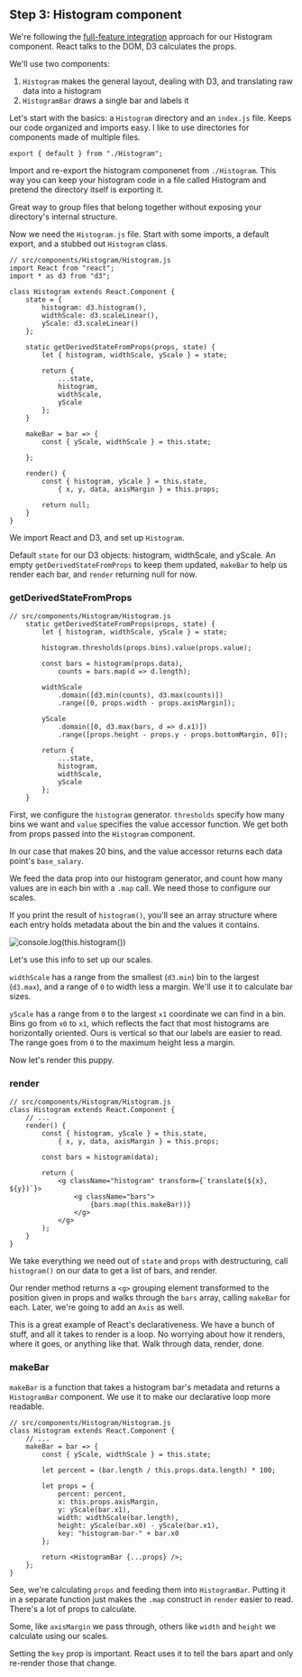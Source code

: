 ## Step 3: Histogram component

We're following the
[full-feature integration](https://swizec1.teachable.com/courses/react-for-data-visualization/lectures/6887740#full-feature-integration)
approach for our Histogram component. React talks to the DOM, D3 calculates the
props.

We'll use two components:

1. `Histogram` makes the general layout, dealing with D3, and translating raw
   data into a histogram
2. `HistogramBar` draws a single bar and labels it

Let's start with the basics: a `Histogram` directory and an `index.js` file.
Keeps our code organized and imports easy. I like to use directories for
components made of multiple files.

```{.javascript caption="Re-export Histogram"}
export { default } from "./Histogram";
```

Import and re-export the histogram componenet from `./Histogram`. This way you
can keep your histogram code in a file called Histogram and pretend the
directory itself is exporting it.

Great way to group files that belong together without exposing your directory's
internal structure.

Now we need the `Histogram.js` file. Start with some imports, a default export,
and a stubbed out `Histogram` class.

```{.javascript caption="Histogram component stub"}
// src/components/Histogram/Histogram.js
import React from "react";
import * as d3 from "d3";

class Histogram extends React.Component {
    state = {
        histogram: d3.histogram(),
        widthScale: d3.scaleLinear(),
        yScale: d3.scaleLinear()
    };

    static getDerivedStateFromProps(props, state) {
        let { histogram, widthScale, yScale } = state;

        return {
            ...state,
            histogram,
            widthScale,
            yScale
        };
    }

    makeBar = bar => {
        const { yScale, widthScale } = this.state;

    };

    render() {
        const { histogram, yScale } = this.state,
            { x, y, data, axisMargin } = this.props;

        return null;
    }
}
```

We import React and D3, and set up `Histogram`.

Default `state` for our D3 objects: histogram, widthScale, and yScale. An empty
`getDerivedStateFromProps` to keep them updated, `makeBar` to help us render
each bar, and `render` returning null for now.

### getDerivedStateFromProps

```{.javascript caption="getDerivedStateFromProps in Histogram"}
// src/components/Histogram/Histogram.js
    static getDerivedStateFromProps(props, state) {
        let { histogram, widthScale, yScale } = state;

        histogram.thresholds(props.bins).value(props.value);

        const bars = histogram(props.data),
            counts = bars.map(d => d.length);

        widthScale
            .domain([d3.min(counts), d3.max(counts)])
            .range([0, props.width - props.axisMargin]);

        yScale
            .domain([0, d3.max(bars, d => d.x1)])
            .range([props.height - props.y - props.bottomMargin, 0]);

        return {
            ...state,
            histogram,
            widthScale,
            yScale
        };
    }
```

First, we configure the `histogram` generator. `thresholds` specify how many
bins we want and `value` specifies the value accessor function. We get both
from props passed into the `Histogram` component.

In our case that makes 20 bins, and the value accessor returns each data
point's `base_salary`.

We feed the data prop into our histogram generator, and count how many values
are in each bin with a `.map` call. We need those to configure our scales.

If you print the result of `histogram()`, you'll see an array structure where
each entry holds metadata about the bin and the values it contains.

![console.log(this.histogram())](https://raw.githubusercontent.com/Swizec/react-d3js-es6-ebook/2018-version/manuscript/resources/images/es6v2/histogram-data-screenshot.png)

Let's use this info to set up our scales.

`widthScale` has a range from the smallest (`d3.min`) bin to the largest
(`d3.max`), and a range of `0` to width less a margin. We'll use it to
calculate bar sizes.

`yScale` has a range from `0` to the largest `x1` coordinate we can find in a
bin. Bins go from `x0` to `x1`, which reflects the fact that most histograms
are horizontally oriented. Ours is vertical so that our labels are easier to
read. The range goes from `0` to the maximum height less a margin.

Now let's render this puppy.

### render

```{.javascript caption="Histogram.render"}
// src/components/Histogram/Histogram.js
class Histogram extends React.Component {
    // ...
    render() {
        const { histogram, yScale } = this.state,
            { x, y, data, axisMargin } = this.props;

        const bars = histogram(data);

        return (
            <g className="histogram" transform={`translate(${x}, ${y})`}>
                <g className="bars">
                    {bars.map(this.makeBar))}
                </g>
            </g>
        );
    }
}
```

We take everything we need out of `state` and `props` with destructuring, call
`histogram()` on our data to get a list of bars, and render.

Our render method returns a `<g>` grouping element transformed to the position
given in props and walks through the `bars` array, calling `makeBar` for each.
Later, we're going to add an `Axis` as well.

This is a great example of React's declarativeness. We have a bunch of stuff,
and all it takes to render is a loop. No worrying about how it renders, where
it goes, or anything like that. Walk through data, render, done.

### makeBar

`makeBar` is a function that takes a histogram bar's metadata and returns a
`HistogramBar` component. We use it to make our declarative loop more readable.

```{.javascript caption="Histogram.makeBar"}
// src/components/Histogram/Histogram.js
class Histogram extends React.Component {
    // ...
    makeBar = bar => {
        const { yScale, widthScale } = this.state;

        let percent = (bar.length / this.props.data.length) * 100;

        let props = {
            percent: percent,
            x: this.props.axisMargin,
            y: yScale(bar.x1),
            width: widthScale(bar.length),
            height: yScale(bar.x0) - yScale(bar.x1),
            key: "histogram-bar-" + bar.x0
        };

        return <HistogramBar {...props} />;
    };
}
```

See, we're calculating `props` and feeding them into `HistogramBar`. Putting it
in a separate function just makes the `.map` construct in `render` easier to
read. There's a lot of props to calculate.

Some, like `axisMargin` we pass through, others like `width` and `height` we
calculate using our scales.

Setting the `key` prop is important. React uses it to tell the bars apart and
only re-render those that change.